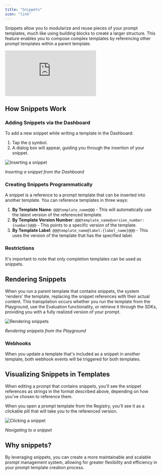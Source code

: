 ```yaml
---
title: "Snippets"
icon: "link"
---
```


Snippets allow you to modularize and reuse pieces of your prompt templates, much like using building blocks to create a larger structure. This feature enables you to compose complex templates by referencing other prompt templates within a parent template.  
  
<div style={{ position: 'relative', paddingBottom: '50.72916666666667%', height: 0 }}>
  <iframe 
    src="https://www.loom.com/embed/9ed20506d19e43f5812f22ccc5fd830e?sid=4fc7a099-e325-42b3-971a-2a1d82bfe7d7" 
    frameBorder="0" 
    allowFullScreen 
    style={{ position: 'absolute', top: 0, left: 0, width: '100%', height: '100%' }}
  ></iframe>
</div>

## How Snippets Work  
    
    
### Adding Snippets via the Dashboard
To add a new snippet while writing a template in the Dashboard:

1. Tap the `@` symbol.
2. A dialog box will appear, guiding you through the insertion of your snippet.

![Inserting a snippet](/images/snippet-modal.gif)

*Inserting a snippet from the Dashboard*

### Creating Snippets Programmatically

A snippet is a reference to a prompt template that can be inserted into another template. You can reference templates in three ways:

1. **By Template Name**: `@@@template_name@@@` - This will automatically use the latest version of the referenced template.
2. **By Template Version Number**: `@@@template_name@version_number:{number}@@@` - This points to a specific version of the template.
3. **By Template Label**: `@@@template_name@label:{label_name}@@@` - This uses the version of the template that has the specified label.


### Restrictions

It's important to note that only completion templates can be used as snippets.

## Rendering Snippets

When you run a parent template that contains snippets, the system 'renders' the template, replacing the snippet references with their actual content. This transpilation occurs whether you run the template from the Playground, use the Evaluation functionality, or retrieve it through the SDKs, providing you with a fully realized version of your prompt.

![Rendering snippets](/images/playground-snippets.gif)

*Rendering snippets from the Playground*

### Webhooks

When you update a template that's included as a snippet in another template, both webhook events will be triggered for both templates.

## Visualizing Snippets in Templates

When editing a prompt that contains snippets, you'll see the snippet references as strings in the format described above, depending on how you've chosen to reference them.

When you open a prompt template from the Registry, you'll see it as a clickable pill that will take you to the referenced version.

![Clicking a snippet](/images/snippet-pill.gif)

*Navigating to a snippet*

## Why snippets?

By leveraging snippets, you can create a more maintainable and scalable prompt management system, allowing for greater flexibility and efficiency in your prompt template creation process.